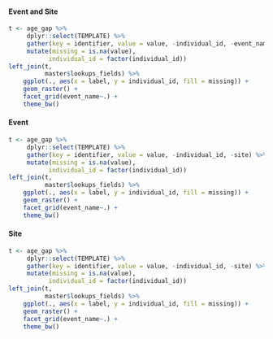 #### Event and Site
```r
t <- age_gap %>%
     dplyr::select(TEMPLATE) %>%
     gather(key = identifier, value = value, -individual_id, -event_name -site) %>%
     mutate(missing = is.na(value),
           individual_id = factor(individual_id))
left_join(t,
          master$lookups_fields) %>%
    ggplot(., aes(x = label, y = individual_id, fill = missing)) +
    geom_raster() +
    facet_grid(event_name~.) +
    theme_bw()

```

#### Event
```r
t <- age_gap %>%
     dplyr::select(TEMPLATE) %>%
     gather(key = identifier, value = value, -individual_id, -site) %>%
     mutate(missing = is.na(value),
           individual_id = factor(individual_id))
left_join(t,
          master$lookups_fields) %>%
    ggplot(., aes(x = label, y = individual_id, fill = missing)) +
    geom_raster() +
    facet_grid(event_name~.) +
    theme_bw()

```

#### Site
```r
t <- age_gap %>%
     dplyr::select(TEMPLATE) %>%
     gather(key = identifier, value = value, -individual_id, -site) %>%
     mutate(missing = is.na(value),
           individual_id = factor(individual_id))
left_join(t,
          master$lookups_fields) %>%
    ggplot(., aes(x = label, y = individual_id, fill = missing)) +
    geom_raster() +
    facet_grid(event_name~.) +
    theme_bw()

```
